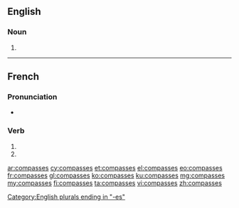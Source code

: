 {{also|compassés}}
==English==

===Noun===
{{head|en|plural}}

# {{plural of|compass|lang=en}}

[[Category:English plurals ending in "-es"]]

----

==French==

===Pronunciation===
* {{homophones|lang=fr|compasse|compassent}}

===Verb===
{{fr-verb-form}}

# {{inflection of|compasser||2|s|pres|indc|lang=fr}}
# {{inflection of|compasser||2|s|pres|subj|lang=fr}}

[[ar:compasses]]
[[cy:compasses]]
[[et:compasses]]
[[el:compasses]]
[[eo:compasses]]
[[fr:compasses]]
[[gl:compasses]]
[[ko:compasses]]
[[ku:compasses]]
[[mg:compasses]]
[[my:compasses]]
[[fi:compasses]]
[[ta:compasses]]
[[vi:compasses]]
[[zh:compasses]]